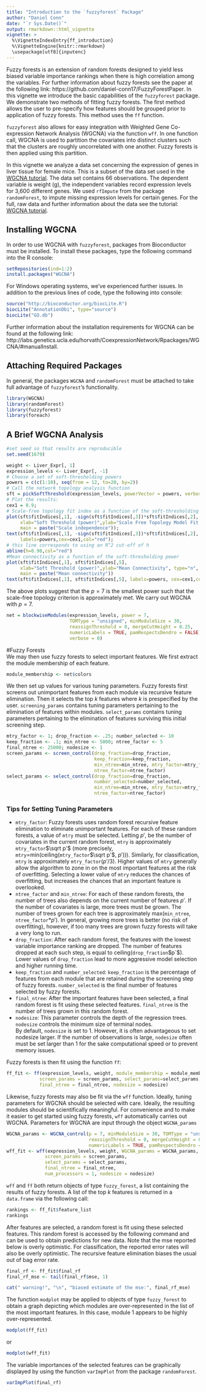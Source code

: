 ```yaml
---
title: "Introduction to the `fuzzyforest` Package"
author: "Daniel Conn"
date: "`r Sys.Date()`"
output: rmarkdown::html_vignette
vignette: >
  %\VignetteIndexEntry{ff_introduction}
  %\VignetteEngine{knitr::rmarkdown}
  \usepackage[utf8]{inputenc}
---
```

Fuzzy forests is an extension of random forests designed to yield less biased
variable importance rankings when there is high correlation among the variables.
For further information about fuzzy forests see the paper at the following link:
https://github.com/daniel-conn17/FuzzyForestPaper.
In this vignette we introduce the basic capabilities of the `fuzzyforest` package.
We demonstrate two methods of fitting fuzzy forests.  The first method allows
the user to pre-specify how features should be grouped prior to application
of fuzzy forests.  This method uses the `ff` function.  

`fuzzyforest` also allows for easy integration with Weighted Gene Co-expression
Network Analysis (WGCNA) via the function 
`wff`. In one function call, WGCNA is used to partition the covariates into 
distinct clusters such that the clusters are roughly uncorrelated with
one another. Fuzzy forests is then applied using this partition.  

In this vignette we analyze a data set concerning the expression of genes in 
liver tissue for female mice.  This is a subset of the data set used in the
[WGCNA tutorial](http://labs.genetics.ucla.edu/horvath/CoexpressionNetwork/Rpackages/WGCNA/Tutorials/).  The data set contains 66 observations.  The dependent variable is weight (g), the independent variables
record expression levels for 3,600 different genes. We used `rfImpute` from the
package `randomForest`, to impute missing expression levels for certain genes.  For the full, raw data and further information about the data see the tutorial: [WGCNA tutorial](http://labs.genetics.ucla.edu/horvath/CoexpressionNetwork/Rpackages/WGCNA/Tutorials/). 

## Installing WGCNA
In order to use WGCNA with `fuzzyforest`, packages from Bioconductor must be installed.
To install these packages, type the following command into the R console:
```r
setRepositories(ind=1:2)  
install.packages("WGCNA")
```
For Windows operating systems, we've experienced further issues.
In addition to the previous lines of code, type the following into console:
```r
source("http://bioconductor.org/biocLite.R")
biocLite("AnnotationDbi", type="source")
biocLite("GO.db")
```
Further information about the installation requirements for WGCNA can be found at
the following link: http://labs.genetics.ucla.edu/horvath/CoexpressionNetwork/Rpackages/WGCNA/#manualInstall.

## Attaching Required Packages
In general, the packages `WGCNA` and `randomForest` must be attached to take full advantage of `fuzzyforest`'s functionality.  
```r
library(WGCNA)
library(randomForest)
library(fuzzyforest)
library(foreach)
```

## A Brief WGCNA Analysis
```r
#set seed so that results are reproducible
set.seed(1679)

weight <- Liver_Expr[, 1]
expression_levels <- Liver_Expr[, -1]
# Choose a set of soft-thresholding powers
powers = c(c(1:10), seq(from = 12, to=20, by=2))
# Call the network topology analysis function
sft = pickSoftThreshold(expression_levels, powerVector = powers, verbose = 0)
# Plot the results:
cex1 = 0.9;
# Scale-free topology fit index as a function of the soft-thresholding power
plot(sft$fitIndices[,1], -sign(sft$fitIndices[,3])*sft$fitIndices[,2],
     xlab="Soft Threshold (power)",ylab="Scale Free Topology Model Fit,signed R^2",type="n",
     main = paste("Scale independence"));
text(sft$fitIndices[,1], -sign(sft$fitIndices[,3])*sft$fitIndices[,2],
     labels=powers,cex=cex1,col="red");
# this line corresponds to using an R^2 cut-off of h
abline(h=0.90,col="red")
#Mean connectivity as a function of the soft-thresholding power
plot(sft$fitIndices[,1], sft$fitIndices[,5],
     xlab="Soft Threshold (power)",ylab="Mean Connectivity", type="n",
     main = paste("Mean connectivity"))
text(sft$fitIndices[,1], sft$fitIndices[,5], labels=powers, cex=cex1,col="red")
```

The above plots suggest that the $p=7$ is the smallest
power such that the scale-free topology criterion is approximately met. We carry out WGCNA with $p=7$.
```r
net = blockwiseModules(expression_levels, power = 7,
                       TOMType = "unsigned", minModuleSize = 30,
                       reassignThreshold = 0, mergeCutHeight = 0.25,
                       numericLabels = TRUE, pamRespectsDendro = FALSE,
                       verbose = 0)
```
            
#Fuzzy Forests            
We may then use fuzzy forests to select important features.
We first extract the module membership of each feature.
```r
module_membership <- net$colors
```

We then set up values for various tuning parameters.
Fuzzy forests first screens out unimportant features from each module
via recursive feature elimination. Then it selects the top $k$ features
where $k$ is prespecified by the user.  `screening_params` contains tuning
parameters pertaining to the elimination of features within modules.
`select_params` contains tuning parameters pertaining to the elimination
of features surviving this initial screening step.
```r
mtry_factor <- 1; drop_fraction <- .25; number_selected <- 10
keep_fraction <- .1; min_ntree <- 5000; ntree_factor <- 5
final_ntree <- 25000; nodesize <- 1
screen_params <- screen_control(drop_fraction=drop_fraction,
                                keep_fraction=keep_fraction,
                                min_ntree=min_ntree, mtry_factor=mtry_factor,
                                ntree_factor=ntree_factor)
select_params <- select_control(drop_fraction=drop_fraction,
                                number_selected=number_selected,
                                min_ntree=min_ntree, mtry_factor=mtry_factor,
                                ntree_factor=ntree_factor)
```
### Tips for Setting Tuning Parameters
* `mtry_factor`: Fuzzy forests uses random forest recursive feature elimination 
to eliminate unimportant features.  For each of these random forests, a value of
`mtry` must be selected.  Letting $p'$, be the number of covariates  in the
current random forest, `mtry` is approximately `mtry_factor`$\sqrt p'$  (more
precisely, `mtry`=min(ceiling(`mtry_factor`$\sqrt p'$, $p'$))). Similarly, for
classification, `mtry` is approximately `mtry_factor`$(p'/3)$. Higher values of
`mtry` generally allow the algorithm to zone in on  the most important features
at the risk of overfitting.  Selecting a lower value of `mtry` reduces the
chances of overfitting, but increases the chances that an important feature is
overlooked.   
* `ntree_factor` and `min_ntree`: For each of these random forests, the number
of trees also depends on the current number of features $p'$. If the number of
covariates is large, more trees must be grown.  The number of trees grown for
each tree is approximately max(`min_ntree`, `ntree_factor`$*p'$).  In general,
growing more trees is better (no risk of overfitting), however, if too many
trees are grown fuzzy forests will take a very long to run.
* `drop_fraction`: After each random forest, the features with the lowest
variable importance ranking are dropped.  The number of features dropped
at each such step, is equal to ceiling(`drop_fraction`$p`$).  Lower values
of `drop_fraction` lead to more aggressive model selection and higher running
time.
* `keep_fraction` and `number_selected`: `keep_fraction` is the percentage
of features from each module that are retained during the screening step
of fuzzy forests.  `number_selected` is the final number of features 
selected by fuzzy forests.
* `final_ntree`: After the important features have been selected, 
a final random forest is fit using these selected features.  `final_ntree` is the number of trees grown in this random forest.
* `nodesize`: This parameter controls the depth of the regression trees.  
`nodesize` controls the minimum size of terminal nodes.  
By default, `nodesize` is set to 1.  However, it is often advantageous to set 
nodesize larger.  If the number of observations is large, `nodesize` often must
be set larger than 1 for the sake computational speed or to prevent memory issues.

Fuzzy forests is then fit using the function ``ff``:
```r
ff_fit <- ff(expression_levels, weight, module_membership = module_membership,
            screen_params = screen_params, select_params=select_params,
            final_ntree = final_ntree, nodesize = nodesize)
```

Likewise, fuzzy forests may also be fit via the `wff` function.  Ideally, tuning parameters for WGCNA should be selected with care.  Ideally, the resulting modules should be scientifically meaningful. For convenience and to make it easier to get started using fuzzy forests, `wff` automatically carries out 
WGCNA.  Parameters for WGCNA are input through the object `WGCNA_params`

```r
WGCNA_params <- WGCNA_control(p = 7, minModuleSize = 30, TOMType = "unsigned",
                              reassignThreshold = 0, mergeCutHeight = 0.25,
                              numericLabels = TRUE, pamRespectsDendro = FALSE)
wff_fit <- wff(expression_levels, weight, WGCNA_params = WGCNA_params,
              screen_params = screen_params,
              select_params = select_params,
              final_ntree = final_ntree,
              num_processors = 1, nodesize = nodesize)
```

`wff` and `ff` both return objects of type `fuzzy_forest`, a list containing
the results of fuzzy forests.  A list of the top $k$ features is returned in
a `data.frame` via the following call:
```r
rankings <- ff_fit$feature_list
rankings
```

After features are selected, a random forest is fit using these selected features.
This random forest is accessed by the following command and can be used to 
obtain predictions for new data.  Note that the mse 
reported below is overly optimistic.  For classification, the reported 
error rates will also be overly optimistic.
The recursive feature elimination biases the usual out of bag error rate. 
```r
final_rf <- ff_fit$final_rf
final_rf_mse <- tail(final_rf$mse, 1)
```
```r
cat(" warning!", "\n", "biased estimate of the mse:", final_rf_mse)
```

The function `modplot` may be applied to objects of type `fuzzy_forest` to 
obtain a graph depicting which modules are over-represented in the list of the 
most important features.  In this case, module 1 appears to be highly 
over-represented.
```r
modplot(ff_fit)
```

or

```r
modplot(wff_fit)
```

The variable importances of the selected features can be graphically 
displayed by using the function `varImpPlot` from the package `randomForest`.
```r
varImpPlot(final_rf)
```


